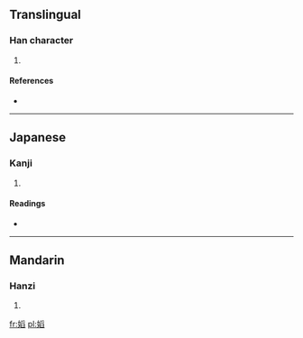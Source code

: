 ==Translingual==

===Han character===
{{Han char|rn=38|rad=女|as=10|sn=13|four=4247<sub>7</sub>|canj=女月竹X (VBHX)|ids=⿰[[女]][[舀]]}}

# {{defn|Han|sort=女10}}

====References====
* {{Han ref|kx=0269.120|dkj=06621|hdz=21072.080|uh=5ACD|ud=23245|bh=DD45|bd=56645}}

----

==Japanese==

===Kanji===
{{ja-kanji|grade=|rs=女10}}

# {{defn|lang=ja|sort=女10}}

====Readings====
* {{ja-readings|on=[[たう]] (tau), [[とう]] (tō), [[えう]] (eu)|kun=}}

----

==Mandarin==

===Hanzi===
{{cmn-hanzi|pin=[[tāo]] ([[tao1]])|wg=t'ao<sup>1</sup>}}

# {{defn|lang=cmn|sort=女10}}

[[fr:嫍]]
[[pl:嫍]]